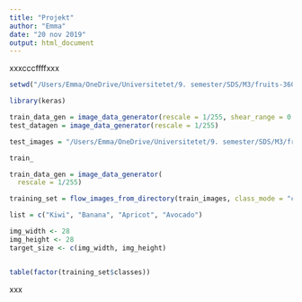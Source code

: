 ```yaml
---
title: "Projekt"
author: "Emma"
date: "20 nov 2019"
output: html_document
---
```

xxxcccffffxxx
```r
setwd("/Users/Emma/OneDrive/Universitetet/9. semester/SDS/M3/fruits-360_dataset/fruits-360/")
```

```r
library(keras)
```


```r
train_data_gen = image_data_generator(rescale = 1/255, shear_range = 0.2, zoom_range = 0.2)
test_datagen = image_data_generator(rescale = 1/255)
```



```r
test_images = "/Users/Emma/OneDrive/Universitetet/9. semester/SDS/M3/fruits-360_dataset/fruits-360/Test/"

train_

train_data_gen = image_data_generator(
  rescale = 1/255)

training_set = flow_images_from_directory(train_images, class_mode = "categorical", classes = list, target_size = target_size, train_data_gen)

list = c("Kiwi", "Banana", "Apricot", "Avocado")

img_width <- 28
img_height <- 28
target_size <- c(img_width, img_height)


table(factor(training_set$classes))
```

xxx
